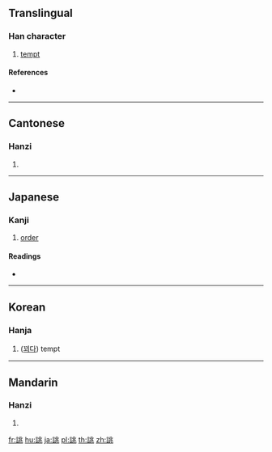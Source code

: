 {{character info/new}}
==Translingual==

===Han character===
{{Han char|rn=149|rad=言|as=06|sn=13|four=02613|canj=YRLMO}}

# [[tempt]]

====References====
* {{Han ref|kx=1160.080|dkj=35469|dj=1625.230|hdz=63967.060|uh=8A82|ud=35458|bh=E04B|bd=57419}}

----

==Cantonese==

===Hanzi===
{{yue-hanzi|jyut=diu6|y=diu6}}

# {{defn|lang=yue|sort=言06}}

----

==Japanese==

===Kanji===
{{ja-kanji|grade=|rs=言06}}

# [[order]]

====Readings====
* {{ja-readings|on=[[ちょう]] (chō)|kun=[[いどむ]] (idomu), [[あつらえる]] (atsuraeru), [[あつらえ]] (atsurae)|nanori=}}

----

==Korean==

===Hanja===
{{ko-hanja|hangeul=조|eumhun=|rv=jo|mr=cho|y=co}}

# ([[꾀다]]) tempt

----

==Mandarin==

===Hanzi===
{{cmn-hanzi|pin=[[tiǎo]] ([[tiao3]])|wg=t'iao<sup>3</sup>}}

# {{defn|lang=cmn|sort=言06}}

[[fr:誂]]
[[hu:誂]]
[[ja:誂]]
[[pl:誂]]
[[th:誂]]
[[zh:誂]]